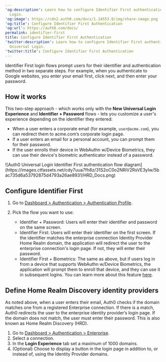 ---
'og:description': Learn how to configure Identifier First authentication with Universal
  Login.
'og:image': https://cdn2.auth0.com/docs/1.14553.0/img/share-image.png
'og:title': Configure Identifier First Authentication
'og:url': https://auth0.com/docs/
permalink: identifier-first
title: Configure Identifier First Authentication
'twitter:description': Learn how to configure Identifier First authentication with
  Universal Login.
'twitter:title': Configure Identifier First Authentication
---
Identifier First login flows prompt users for their identifier and authentication method in two separate steps. For example, when you authenticate to Google websites, you enter your email first, click next, and then enter your password.

## How it works

This two-step approach - which works only with the **New <Tooltip tip="Universal Login: Your application redirects to Universal Login, hosted on Auth0's Authorization Server, to verify a user's identity." cta="View Glossary" href="/docs/glossary?term=Universal+Login">Universal Login</Tooltip> Experience** and **Identifier + Password** flows - lets you customize a user's experience depending on the identifier they entered:

* When a user enters a corporate email (for example, `user@acme.com`), you can redirect them to acme.com’s corporate login page.
* If a user enters an email for a personal account, you can prompt them for their password.
* If the user enrolls their device in WebAuthn w/Device Biometrics, they can use their device's biometric authenticator instead of a password.

<Frame>![Auth0 Universal Login Identifier First authentication flow diagram](https://images.ctfassets.net/cdy7uua7fh8z/31S2oC0o2NRiV2RsVE3yIw/5bac735d6a53792875d4793a26ae8931/HRD_Docs.png)</Frame>

## Configure Identifier First

1. Go to [Dashboard > Authentication > Authentication Profile](https://manage.auth0.com/#/authentication-profiles).
2. Pick the flow you want to use:

   * Identifier + Password: Users will enter their identifier and password on the same screen.
   * Identifier First: Users will enter their identifier on the first screen. If the identifier matches the enterprise connection Identity Provider Home Realm domain, the application will redirect the user to the enterprise connection's login page.
     If not, they will enter their password.
   * Identifier First + Biometrics: The same as above, but if users log in from a device that supports WebAuthn w/Device Biometrics, the application will prompt them to enroll that device, and they can use it in subsequent logins. You can learn more about this feature [here](/docs/authenticate/login/auth0-universal-login/passwordless-login/webauthn-device-biometrics).

## Define Home Realm Discovery identity providers

As noted above, when a user enters their email, Auth0 checks if the domain matches one from a registered Enterprise connection. If there is a match, Auth0 redirects the user to the enterprise <Tooltip tip="Identity Provider (IdP): Service that stores and manages digital identities." cta="View Glossary" href="/docs/glossary?term=identity+provider">identity provider</Tooltip>’s login page. If the domain does not match, the user must enter their password. This is also known as Home Realm Discovery (HRD).

1. Go to [Dashboard > Authentication > Enterprise](https://manage.auth0.com/#/connections/enterprise).
2. Select a connection.
3. In the **Login Experience** tab set a maximum of 1000 domains.
4. (Optional) Choose to display a button in the login page in addition to, or instead of, using the Identity Provider domains.